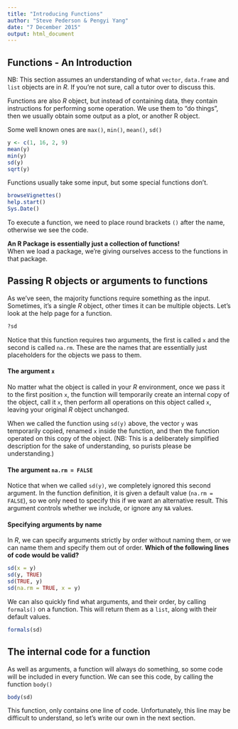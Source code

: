 ```yaml
---
title: "Introducing Functions"
author: "Steve Pederson & Pengyi Yang"
date: "7 December 2015"
output: html_document
---
```


## Functions - An Introduction

NB: This section assumes an understanding of what `vector`, `data.frame` and `list` objects are in *R*.
If you're not sure, call a tutor over to discuss this.

Functions are also *R* object, but instead of containing data, they contain instructions for performing some operation.
We use them to "do things", then we usually obtain some output as a plot, or another R object.

Some well known ones are `max()`, `min()`, `mean()`, `sd()`

```r
y <- c(1, 16, 2, 9)
mean(y)
min(y)
sd(y)
sqrt(y)
```

Functions usually take some input, but some special functions don't.

```r
browseVignettes()
help.start()
Sys.Date()
```

To execute a function, we need to place round brackets `()` after the name, otherwise we see the code.

**An R Package is essentially just a collection of functions!**  
When we load a package, we're giving ourselves access to the functions in that package.

## Passing R objects or arguments to functions

As we've seen, the majority functions require something as the input.
Sometimes, it's a single *R* object, other times it can be multiple objects.
Let's look at the help page for a function.
```r
?sd
```

Notice that this function requires two arguments, the first is called `x` and the second is called `na.rm`.
These are the names that are essentially just placeholders for the objects we pass to them.

#### The argument `x`

No matter what the object is called in your *R* environment, once we pass it to the first position `x`, the function will temporarily create an internal copy of the object, call it `x`, then perform all operations on this object called `x`, leaving your original *R* object unchanged.

When we called the function using `sd(y)` above, the vector `y` was temporarily copied, renamed `x` inside the function, and then the function operated on this copy of the object.
(NB: This is a deliberately simplified description for the sake of understanding, so purists please be understanding.)

#### The argument `na.rm = FALSE`

Notice that when we called `sd(y)`, we completely ignored this second argument.
In the function definition, it is given a default value (`na.rm = FALSE`), so we only need to specify this if we want an alternative result.
This argument controls whether we include, or ignore any `NA` values.

#### Specifying arguments by name
In *R*, we can specify arguments strictly by order without naming them, or we can name them and specify them out of order.
**Which of the following lines of code would be valid?**
```r
sd(x = y)
sd(y, TRUE)
sd(TRUE, y)
sd(na.rm = TRUE, x = y)
```

We can also quickly find what arguments, and their order, by calling `formals()` on a function.
This will return them as a `list`, along with their default values.
```r
formals(sd)
```

## The internal code for a function

As well as arguments, a function will always do something, so some code will be included in every function.
We can see this code, by calling the function `body()`
```r
body(sd)
```

This function, only contains one line of code.
Unfortunately, this line may be difficult to understand, so let's write our own in the next section.
